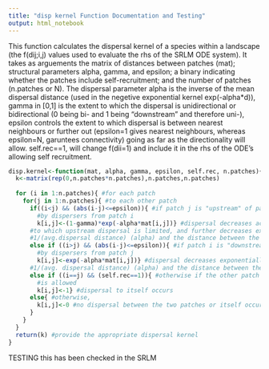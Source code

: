 ```yaml
---
title: "disp kernel Function Documentation and Testing"
output: html_notebook
---
```


This function calculates the dispersal kernel of a species within a landscape (the f(dij;i,j) values used to evaluate the rhs of the SRLM ODE system). It takes as arguements the matrix of distances between patches (mat); structural parameters alpha, gamma, and epsilon; a binary indicating whether the patches include self-recruitment; and the number of patches (n.patches or N). The dispersal parameter alpha is the inverse of the mean dispersal distance (used in the negetive exponential kernel exp(-alpha*d)), gamma in [0,1] is the extent to which the dispersal is unidirectional or bidirectional (0 being bi- and 1 being "downstream"  and therefore uni-), epsilon controls the extent to which dispersal is between nearest neighbours or further out (epsilon=1 gives nearest neighbours, whereas epsilon=N, garuntees connectivity) going as far as the directionality will allow. self.rec==1, will change f(dii=1) and include it in the rhs of the ODE's allowing self recruitment.

```r
disp.kernel<-function(mat, alpha, gamma, epsilon, self.rec, n.patches){
  k<-matrix(rep(0,n.patches*n.patches),n.patches,n.patches)
  
  for (i in 1:n.patches){ #for each patch
    for(j in 1:n.patches){ #to each other patch
      if((i<j) && (abs(i-j)<=epsilon)){ #if patch j is "upstream" of patch i and reachable
        #by dispersers from patch i
        k[i,j]<-(1-gamma)*exp(-alpha*mat[i,j])} #dispersal decreases according to the strength
      #to which upstream dispersal is limited, and further decreases exponentially with 
      #1/(avg.dispersal distance) (alpha) and the distance between the patches
      else if ((i>j) && (abs(i-j)<=epsilon)){ #if patch i is "downstream" of patch i and reachable
        #by dispersers from patch j
        k[i,j]<-exp(-alpha*mat[i,j])} #dispersal decreases exponentially with 
      #1/(avg. dispersal distance) (alpha) and the distance between the patches
      else if ((i==j) && (self.rec==1)){ #otherwise if the other patch is itself and self recruitment
        #is allowed
        k[i,j]<-1} #dispersal to itself occurs
      else{ #otherwise,
        k[i,j]<-0 #no dispersal between the two patches or itself occurs
      }
    }
  }
  return(k) #provide the appropriate dispersal kernel
}
```

TESTING
this has been checked in the SRLM
